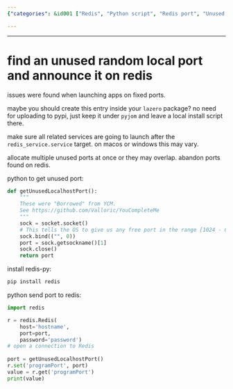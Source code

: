 ```yaml
---
{"categories": &id001 ["Redis", "Python script", "Redis port", "Unused local port", "Redis library", "redis-py", "finding an unused port"], "category": "Redis-py library", "date": "2022-08-09 06:15:35", "description": "The article provides a detailed explanation of a Python script designed to find an unused local port and store it in Redis. It demonstrates the implementation using redis-py and the Python Redis library, making it easy for developers to understand and utilize this method for their projects.", "tags": *id001, "title": "find an unused random local port and announce it on redis"}

---
```


------

# find an unused random local port and announce it on redis

issues were found when launching apps on fixed ports.

maybe you should create this entry inside your `lazero` package? no need for uploading to pypi, just keep it under `pyjom` and leave a local install script there.

make sure all related services are going to launch after the `redis_service.service` target. on macos or windows this may vary.

allocate multiple unused ports at once or they may overlap.
abandon ports found on redis.

python to get unused port:
```python
def getUnusedLocalhostPort():
    """
    These were "Borrowed" from YCM.
    See https://github.com/Valloric/YouCompleteMe
    """
    sock = socket.socket()
    # This tells the OS to give us any free port in the range [1024 - 65535]
    sock.bind(("", 0))
    port = sock.getsockname()[1]
    sock.close()
    return port
```

install redis-py:
```bash
pip install redis
```

python send port to redis:
```python
import redis

r = redis.Redis(
    host='hostname',
    port=port, 
    password='password')
# open a connection to Redis
 
port = getUnusedLocalhostPort()
r.set('programPort', port)
value = r.get('programPort')
print(value)

```

